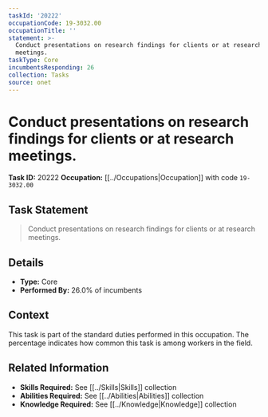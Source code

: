 ```yaml
---
taskId: '20222'
occupationCode: 19-3032.00
occupationTitle: ''
statement: >-
  Conduct presentations on research findings for clients or at research
  meetings.
taskType: Core
incumbentsResponding: 26
collection: Tasks
source: onet
---
```

# Conduct presentations on research findings for clients or at research meetings.

**Task ID:** 20222
**Occupation:** [[../Occupations|Occupation]] with code `19-3032.00`

## Task Statement

> Conduct presentations on research findings for clients or at research meetings.

## Details

- **Type:** Core
- **Performed By:** 26.0% of incumbents

## Context

This task is part of the standard duties performed in this occupation. The percentage indicates how common this task is among workers in the field.

## Related Information

- **Skills Required:** See [[../Skills|Skills]] collection
- **Abilities Required:** See [[../Abilities|Abilities]] collection
- **Knowledge Required:** See [[../Knowledge|Knowledge]] collection
